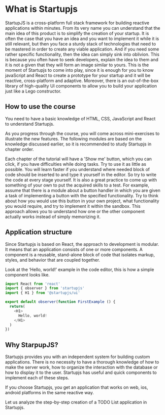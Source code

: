 # What is Startupjs

StartupJS is a cross-platform full stack framework for building reactive applications within minutes. From its very name you can understand that the main idea of this product is to simplify the creation of your startup. It is often the case that you have an idea and you want to implement it while it is still relevant, but then you face a sturdy stack of technologies that need to be mastered in order to create any viable application. And if you need some rather specific functionality, then the idea can simply sink into oblivion. This is because you often have to seek developers, explain the idea to them and it is not a given that they will form an image similar to yours. This is the moment of Startupjs to come into play, since it is enough for you to know javaScript and React to create a prototype for your startup and it will be reactive, cross-platform and adaptive. Moreover, there is an out-of-the-box library of high-quality UI components to allow you to build your application just like a Lego constructor.

## How to use the course

You need to have a basic knowledge of HTML, CSS, JavaScript and React to understand Startupjs.

As you progress through the course, you will come across mini-exercises to illustrate the new features. The following modules are based on the knowledge discussed earlier, so it is recommended to study Startupjs in chapter order.  

Each chapter of the tutorial will have a 'Show me' button, which you can click, if you have difficulties while doing tasks. Try to use it as little as possible. You will learn faster if you understand where needed block of code should be inserted to and type it yourself in the editor. So try to write the code at every stage yourself. It is also a great practice to come up with something of your own to put the acquired skills to a test. For example, assume that there is a module about a button handler in which you are given a task of implementing a button with the specified functionality. Try to think about how you would use this button in your own project, what functionality you would require, and try to implement it within the sandbox. This approach allows you to understand how one or the other component actually works instead of simply memorizing it. 

## Application structure

Since Startupjs is based on React, the approach to development is modular. It means that an application consists of one or more components. A component is a reusable, stand-alone block of code that isolates markup, styles, and behavior that are coupled together.

Look at the ‘Hello, world!’ example in the code editor, this is how a simple component looks like.

```js
import React from 'react'
import { observer } from 'startupjs'
import { H1 } from '@startupjs/ui'

export default observer(function FirstExample () {
  return(
    <H1>
      Hello, world!
    </H1>
  )
})
```

## Why StarpupJS?

Startupjs provides you with an independent system for building custom applications. There is no necessity to have a thorough knowledge of how to make the server work, how to organize the interaction with the database or how to display it to the user. Startupjs has useful and quick components to implement each of these steps.

If you choose Startupjs, you get an application that works on web, ios, android platforms in the same reactive way.

Let us analyze the step-by-step creation of a TODO List application in Startupjs.
